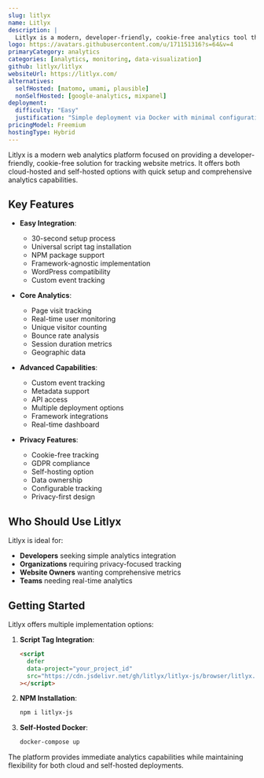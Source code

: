 ```yaml
---
slug: litlyx
name: Litlyx
description: |
  Litlyx is a modern, developer-friendly, cookie-free analytics tool that provides powerful web analytics capabilities. It offers a simple setup process and can be self-hosted with Docker as an alternative to Google Analytics, Matomo, and other analytics platforms.
logo: https://avatars.githubusercontent.com/u/171151316?s=64&v=4
primaryCategory: analytics
categories: [analytics, monitoring, data-visualization]
github: litlyx/litlyx
websiteUrl: https://litlyx.com/
alternatives:
  selfHosted: [matomo, umami, plausible]
  nonSelfHosted: [google-analytics, mixpanel]
deployment:
  difficulty: "Easy"
  justification: "Simple deployment via Docker with minimal configuration required. Cloud version available with 30-second setup."
pricingModel: Freemium
hostingType: Hybrid
---
```


Litlyx is a modern web analytics platform focused on providing a developer-friendly,
cookie-free solution for tracking website metrics. It offers both cloud-hosted and
self-hosted options with quick setup and comprehensive analytics capabilities.

## Key Features

- **Easy Integration**:

  - 30-second setup process
  - Universal script tag installation
  - NPM package support
  - Framework-agnostic implementation
  - WordPress compatibility
  - Custom event tracking

- **Core Analytics**:

  - Page visit tracking
  - Real-time user monitoring
  - Unique visitor counting
  - Bounce rate analysis
  - Session duration metrics
  - Geographic data

- **Advanced Capabilities**:

  - Custom event tracking
  - Metadata support
  - API access
  - Multiple deployment options
  - Framework integrations
  - Real-time dashboard

- **Privacy Features**:
  - Cookie-free tracking
  - GDPR compliance
  - Self-hosting option
  - Data ownership
  - Configurable tracking
  - Privacy-first design

## Who Should Use Litlyx

Litlyx is ideal for:

- **Developers** seeking simple analytics integration
- **Organizations** requiring privacy-focused tracking
- **Website Owners** wanting comprehensive metrics
- **Teams** needing real-time analytics

## Getting Started

Litlyx offers multiple implementation options:

1. **Script Tag Integration**:

   ```html
   <script
     defer
     data-project="your_project_id"
     src="https://cdn.jsdelivr.net/gh/litlyx/litlyx-js/browser/litlyx.js"
   ></script>
   ```

2. **NPM Installation**:

   ```bash
   npm i litlyx-js
   ```

3. **Self-Hosted Docker**:
   ```bash
   docker-compose up
   ```

The platform provides immediate analytics capabilities while maintaining
flexibility for both cloud and self-hosted deployments.
